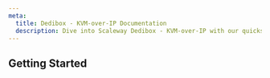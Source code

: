 ```yaml
---
meta:
  title: Dedibox - KVM-over-IP Documentation
  description: Dive into Scaleway Dedibox - KVM-over-IP with our quickstart guides, how-tos, tutorials and more.
---
```


<ProductHeader
   productName="Dedibox - KVM-over-IP"
   productLogo="dedibox"
   description="KVM-over-IP allows you to manage and monitor a server using a network connection to the hardware, even if it is powered off or unresponsive."
   url="/dedibox-kvm-over-ip/quickstart"
   label="KVM-over-IP Quickstart"
/>

## Getting Started

<Grid>
    <SummaryCard
        title="Quickstart"
        icon="rocket"
        description="Learn how to create and connect to a Dedibox dedicated server using KVM-over-IP."
        label="View Quickstart"
        url="/dedibox-kvm-over-ip/quickstart/"
    />
    <SummaryCard
        title="Concepts"
        icon="info"
        description="Core concepts that give you a better understanding of KVM-over-IP."
        label="View Concepts"
        url="/dedibox-kvm-over-ip/concepts/"
    />
    <SummaryCard
        title="How-tos"
        icon="help-circle-outline"
        description="Check our guides helping you to access your Dedibox dedicated server using KVM-over-IP."
        label="View How-tos"
        url="/dedibox-kvm-over-ip/how-to/"
    />
</Grid>
